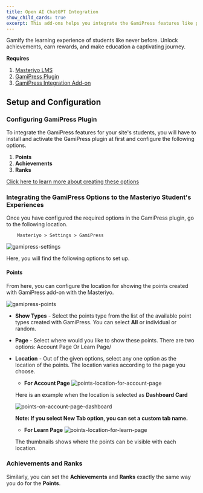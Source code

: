 ```yaml
---
title: Open AI ChatGPT Integration
show_child_cards: true
excerpt: This add-ons helps you integrate the GamiPress features like points, achievements, ranks into the Masteriyo plugin. 
---
```


Gamify the learning experience of students like never before. Unlock achievements, earn rewards, and make education a captivating journey.

**Requires**

1. [Masteriyo LMS](https://masteriyo.com/pricing/)
2. [GamiPress Plugin](https://wordpress.org/plugins/gamipress/)
3. [GamiPress Integration Add-on](https://docs.masteriyo.com/getting-started/activate-masteriyo-addons)

## Setup and Configuration

### Configuring GamiPress Plugin

To integrate the GamiPress features for your site's students, you will have to install and activate the GamiPress plugin at first and configure the following options.

1. **Points**
2. **Achievements**
3. **Ranks**

[Click here to learn more about creating these options](https://gamipress.com/docs/tutorials/)

### Integrating the GamiPress Options to the Masteriyo Student's Experiences

Once you have configured the required options in the GamiPress plugin, go to the following location.

        Masteriyo > Settings > GamiPress

![gamipress-settings](https://github.com/Masteriyo/masteriyo-docs/assets/75772539/93f5f5c7-ed17-4107-b9a0-a4abbc85acb7)

Here, you will find the following options to set up. 

#### Points

From here, you can configure the location for showing the points created with GamiPress add-on with the Masteriyo. 

![gamipress-points](https://github.com/Masteriyo/masteriyo-docs/assets/75772539/7f5b26fa-5d90-4f36-b583-771fb7e1ff6d)

- **Show Types** - Select the points type from the list of the available point types created with GamiPress. You can select **All** or individual or random. 
- **Page** - Select where would you like to show these points. There are two options: Account Page Or Learn Page/
- **Location** - Out of the given options, select any one option as the location of the points. The location varies according to the page you choose.
  - **For Account Page** 
  ![points-location-for-account-page](https://github.com/Masteriyo/masteriyo-docs/assets/75772539/90bcf157-c240-45a7-b573-d6704288ad21)

  Here is an example when the location is selected as **Dashboard Card**

  ![points-on-account-page-dashboard](https://github.com/Masteriyo/masteriyo-docs/assets/75772539/658a3e09-a115-4542-906f-823ebbfbaf2e)

  **Note: If you select **New Tab** option, you can set a custom tab name.**

  - **For Learn Page** 
  ![points-location-for-learn-page](https://github.com/Masteriyo/masteriyo-docs/assets/75772539/3fdf452e-2753-4436-8e50-22f3eff63190)

  The thumbnails shows where the points can be visible with each location.

### Achievements and Ranks

Similarly, you can set the **Achievements** and **Ranks** exactly the same way you do for the **Points**. 

